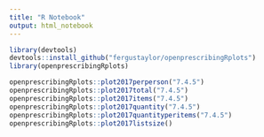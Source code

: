 ```yaml
---
title: "R Notebook"
output: html_notebook
---
```


```r
library(devtools)
devtools::install_github("fergustaylor/openprescribingRplots")
library(openprescribingRplots)
```

```r
openprescribingRplots::plot2017perperson("7.4.5")
openprescribingRplots::plot2017total("7.4.5")
openprescribingRplots::plot2017items("7.4.5")
openprescribingRplots::plot2017quantity("7.4.5")
openprescribingRplots::plot2017quantityperitems("7.4.5")
openprescribingRplots::plot2017listsize()
```
